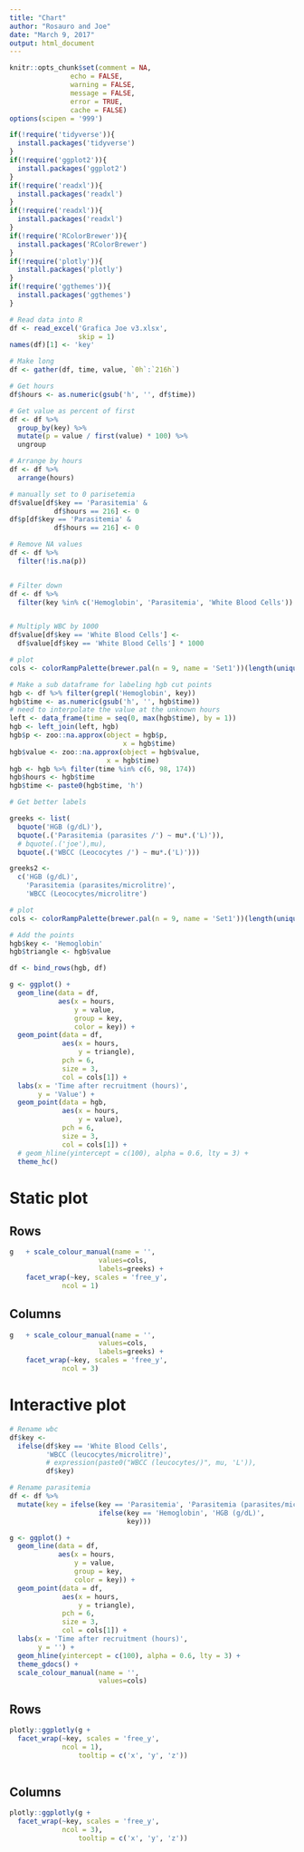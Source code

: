 ```yaml
---
title: "Chart"
author: "Rosauro and Joe"
date: "March 9, 2017"
output: html_document
---
```


```r
knitr::opts_chunk$set(comment = NA, 
               echo = FALSE, 
               warning = FALSE, 
               message = FALSE, 
               error = TRUE, 
               cache = FALSE)
options(scipen = '999')
```

```r
if(!require('tidyverse')){
  install.packages('tidyverse')
}
if(!require('ggplot2')){
  install.packages('ggplot2')
}
if(!require('readxl')){
  install.packages('readxl')
}
if(!require('readxl')){
  install.packages('readxl')
}
if(!require('RColorBrewer')){
  install.packages('RColorBrewer')
}
if(!require('plotly')){
  install.packages('plotly')
}
if(!require('ggthemes')){
  install.packages('ggthemes')
}
```


```r
# Read data into R
df <- read_excel('Grafica Joe v3.xlsx',
                 skip = 1)
names(df)[1] <- 'key'

# Make long
df <- gather(df, time, value, `0h`:`216h`)

# Get hours
df$hours <- as.numeric(gsub('h', '', df$time))

# Get value as percent of first
df <- df %>%
  group_by(key) %>%
  mutate(p = value / first(value) * 100) %>%
  ungroup

# Arrange by hours
df <- df %>%
  arrange(hours)

# manually set to 0 parisetemia
df$value[df$key == 'Parasitemia' &
           df$hours == 216] <- 0
df$p[df$key == 'Parasitemia' &
           df$hours == 216] <- 0

# Remove NA values
df <- df %>%
  filter(!is.na(p))


# Filter down
df <- df %>%
  filter(key %in% c('Hemoglobin', 'Parasitemia', 'White Blood Cells'))


# Multiply WBC by 1000
df$value[df$key == 'White Blood Cells'] <-
  df$value[df$key == 'White Blood Cells'] * 1000

# plot
cols <- colorRampPalette(brewer.pal(n = 9, name = 'Set1'))(length(unique(df$key)))

# Make a sub dataframe for labeling hgb cut points
hgb <- df %>% filter(grepl('Hemoglobin', key))
hgb$time <- as.numeric(gsub('h', '', hgb$time))
# need to interpolate the value at the unknown hours
left <- data_frame(time = seq(0, max(hgb$time), by = 1))
hgb <- left_join(left, hgb)
hgb$p <- zoo::na.approx(object = hgb$p,
                            x = hgb$time)
hgb$value <- zoo::na.approx(object = hgb$value,
                        x = hgb$time)
hgb <- hgb %>% filter(time %in% c(6, 98, 174))
hgb$hours <- hgb$time
hgb$time <- paste0(hgb$time, 'h')

# Get better labels

greeks <- list(
  bquote('HGB (g/dL)'),
  bquote(.('Parasitemia (parasites /') ~ mu*.('L)')),
  # bquote(.('joe'),mu),
  bquote(.('WBCC (Leococytes /') ~ mu*.('L)')))

greeks2 <- 
  c('HGB (g/dL)',
    'Parasitemia (parasites/microlitre)',
    'WBCC (Leococytes/microlitre')

# plot
cols <- colorRampPalette(brewer.pal(n = 9, name = 'Set1'))(length(unique(df$key)))

# Add the points
hgb$key <- 'Hemoglobin'
hgb$triangle <- hgb$value

df <- bind_rows(hgb, df)

g <- ggplot() +
  geom_line(data = df,
            aes(x = hours,
                y = value,
                group = key,
                color = key)) +
  geom_point(data = df,
             aes(x = hours,
                 y = triangle),
             pch = 6,
             size = 3,
             col = cols[1]) +
  labs(x = 'Time after recruitment (hours)',
       y = 'Value') +
  geom_point(data = hgb,
             aes(x = hours,
                 y = value),
             pch = 6,
             size = 3,
             col = cols[1]) +
  # geom_hline(yintercept = c(100), alpha = 0.6, lty = 3) +
  theme_hc() 

```

# Static plot

## Rows

```r
g   + scale_colour_manual(name = '',
                      values=cols,
                      labels=greeks) +
    facet_wrap(~key, scales = 'free_y',
             ncol = 1)
```

## Columns

```r
g   + scale_colour_manual(name = '',
                      values=cols,
                      labels=greeks) +
    facet_wrap(~key, scales = 'free_y',
             ncol = 3)
```

# Interactive plot

```r
# Rename wbc
df$key <-
  ifelse(df$key == 'White Blood Cells',
         'WBCC (leucocytes/microlitre)',
         # expression(paste0("WBCC (leucocytes/)", mu, 'L')),
         df$key)

# Rename parasitemia
df <- df %>%
  mutate(key = ifelse(key == 'Parasitemia', 'Parasitemia (parasites/microlitre)',
                      ifelse(key == 'Hemoglobin', 'HGB (g/dL)',
                             key)))

g <- ggplot() +
  geom_line(data = df,
            aes(x = hours,
                y = value,
                group = key,
                color = key)) +
  geom_point(data = df,
             aes(x = hours,
                 y = triangle),
             pch = 6,
             size = 3,
             col = cols[1]) +
  labs(x = 'Time after recruitment (hours)',
       y = '') +
  geom_hline(yintercept = c(100), alpha = 0.6, lty = 3) +
  theme_gdocs() +
  scale_colour_manual(name = '',
                      values=cols) 
```

## Rows

```r
plotly::ggplotly(g +
  facet_wrap(~key, scales = 'free_y',
             ncol = 1), 
                 tooltip = c('x', 'y', 'z'))
    
```


## Columns

```r
plotly::ggplotly(g +
  facet_wrap(~key, scales = 'free_y',
             ncol = 3), 
                 tooltip = c('x', 'y', 'z'))
    
```
